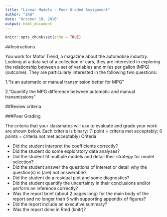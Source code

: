 ```yaml
---
title: "Linear Models - Peer Graded Assignment"
author: "JRB"
date: "October 10, 2016"
output: html_document
---
```


```r
knitr::opts_chunk$set(echo = TRUE)
```

##Instructions 

You work for Motor Trend, a magazine about the automobile industry. Looking at a data set of a collection of cars, they are interested in exploring the relationship between a set of variables and miles per gallon (MPG) (outcome). They are particularly interested in the following two questions:  

1.“Is an automatic or manual transmission better for MPG”  

2."Quantify the MPG difference between automatic and manual transmissions"  

##Review criteria  

###Peer Grading  


The criteria that your classmates will use to evaluate and grade your work are shown below.
Each criteria is binary: (1 point = criteria met acceptably; 0 points = criteria not met acceptably)
Criteria

* Did the student interpret the coefficients correctly?  
* Did the student do some exploratory data analyses?
* Did the student fit multiple models and detail their strategy for model selection?
* Did the student answer the questions of interest or detail why the question(s) is (are) not answerable?
* Did the student do a residual plot and some diagnostics?
* Did the student quantify the uncertainty in their conclusions and/or perform an inference correctly?
* Was the report brief (about 2 pages long) for the main body of the report and no longer than 5 with supporting appendix of figures?
* Did the report include an executive summary?
* Was the report done in Rmd (knitr)?